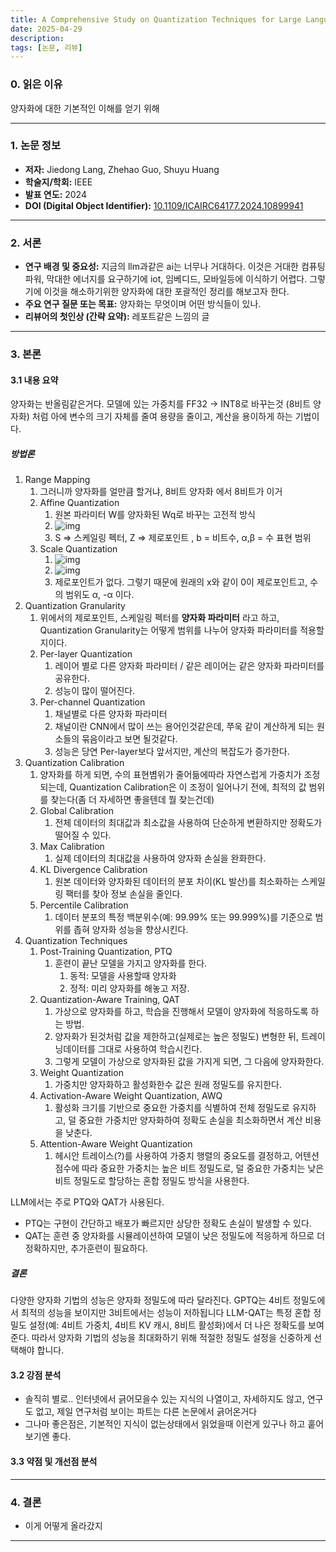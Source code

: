 ```yaml
---
title: A Comprehensive Study on Quantization Techniques for Large Language Models
date: 2025-04-29
description:
tags: [논문, 리뷰]
---
```


### 0. 읽은 이유

양자화에 대한 기본적인 이해를 얻기 위해

---

### 1. 논문 정보

- **저자:** Jiedong Lang, Zhehao Guo, Shuyu Huang
- **학술지/학회:** IEEE
- **발표 연도:** 2024
- **DOI (Digital Object Identifier):** [10.1109/ICAIRC64177.2024.10899941](https://doi.org/10.1109/ICAIRC64177.2024.10899941)

---

### 2. 서론

- **연구 배경 및 중요성:** 지금의 llm과같은 ai는 너무나 거대하다. 이것은 거대한 컴퓨팅 파워, 막대한 에너지를 요구하기에 iot, 임베디드, 모바일등에 이식하기 어렵다. 그렇기에 이것을 해소하기위한 양자화에 대한 포괄적인 정리를 해보고자 한다.
- **주요 연구 질문 또는 목표:** 양자화는 무엇이며 어떤 방식들이 있나.
- **리뷰어의 첫인상 (간략 요약):** 레포트같은 느낌의 글

---

### 3. 본론

#### 3.1 내용 요약

양자화는 반올림같은거다. 모델에 있는 가중치를 FF32 -> INT8로 바꾸는것 (8비트 양자화) 처럼 아에 변수의 크기 자체를 줄여 용량을 줄이고, 계산을 용이하게 하는 기법이다.

##### 방법론

1. Range Mapping
   1. 그러니까 양자화를 얼만큼 할거냐, 8비트 양자화 에서 8비트가 이거
   2. Affine Quantization
      1. 원본 파라미터 W를 양자화된 Wq로 바꾸는 고전적 방식
      2. ![img](/postImages/2025-04-2912.57.46.png)
      3. S => 스케일링 펙터, Z => 제로포인트 , b = 비트수, α,β = 수 표현 범위
   3. Scale Quantization
      1. ![img](/postImages/2025-04-291.04.59.png)
      2. ![img](/postImages/2025-04-291.05.09.png)
      3. 제로포인트가 없다. 그렇기 때문에 원래의 x와 같이 0이 제로포인트고, 수의 범위도 α, -α 이다.
2. Quantization Granularity
   1. 위에서의 제로포인트, 스케일링 펙터를 **양자화 파라미터** 라고 하고, Quantization Granularity는 어떻게 범위를 나누어 양자화 파라미터를 적용할지이다.
   2. Per-layer Quantization
      1. 레이어 별로 다른 양자화 파라미터 / 같은 레이어는 같은 양자화 파라미터를 공유한다.
      2. 성능이 많이 떨어진다.
   3. Per-channel Quantization
      1. 채널별로 다른 양자화 파라미터
      2. 채널이란 CNN에서 많이 쓰는 용어인것같은데, 쭈욱 같이 계산하게 되는 원소들의 묶음이라고 보면 될것같다.
      3. 성능은 당연 Per-layer보다 앞서지만, 계산의 복잡도가 증가한다.
3. Quantization Calibration
   1. 양자화를 하게 되면, 수의 표현볌위가 줄어듦에따라 자연스럽게 가중치가 조정되는데, Quantization Calibration은 이 조정이 일어나기 전에, 최적의 값 범위를 찾는다(좀 더 자세하면 좋을텐데 뭘 찾는건데)
   2. Global Calibration
      1. 전체 데이터의 최대값과 최소값을 사용하여 단순하게 변환하지만 정확도가 떨어질 수 있다.
   3. Max Calibration
      1. 실제 데이터의 최대값을 사용하여 양자화 손실을 완화한다.
   4. KL Divergence Calibration
      1. 원본 데이터와 양자화된 데이터의 분포 차이(KL 발산)를 최소화하는 스케일링 팩터를 찾아 정보 손실을 줄인다.
   5. Percentile Calibration
      1. 데이터 분포의 특정 백분위수(예: 99.99% 또는 99.999%)를 기준으로 범위를 좁혀 양자화 성능을 향상시킨다.
4. Quantization Techniques
   1. Post-Training Quantization, PTQ
      1. 훈련이 끝난 모델을 가지고 양자화를 한다.
         1. 동적: 모델을 사용할때 양자화
         2. 정적: 미리 양자화를 해놓고 저장.
   2. Quantization-Aware Training, QAT
      1. 가상으로 양자화를 하고, 학습을 진행해서 모델이 양자화에 적응하도록 하는 방법.
      2. 양자화가 된것처럼 값을 제한하고(실제로는 높은 정밀도) 변형한 뒤, 트레이닝데이터를 그대로 사용하여 학습시킨다.
      3. 그렇게 모델이 가상으로 양자화된 값을 가지게 되면, 그 다음에 양자화한다.
   3. Weight Quantization
      1. 가중치만 양자화하고 활성화한수 값은 원래 정밀도를 유지한다.
   4. Activation-Aware Weight Quantization, AWQ
      1. 활성화 크기를 기반으로 중요한 가중치를 식별하여 전체 정밀도로 유지하고, 덜 중요한 가중치만 양자화하여 정확도 손실을 최소화하면서 계산 비용을 낮춘다.
   5. Attention-Aware Weight Quantization
      1. 헤시안 트레이스(?)를 사용하여 가중치 행렬의 중요도를 결정하고, 어텐션 점수에 따라 중요한 가중치는 높은 비트 정밀도로, 덜 중요한 가중치는 낮은 비트 정밀도로 할당하는 혼합 정밀도 방식을 사용한다.

LLM에서는 주로 PTQ와 QAT가 사용된다.

- PTQ는 구현이 간단하고 배포가 빠르지만 상당한 정확도 손실이 발생할 수 있다.
- QAT는 훈련 중 양자화를 시뮬레이션하여 모델이 낮은 정밀도에 적응하게 하므로 더 정확하지만, 추가훈련이 필요하다.

##### 결론

다양한 양자화 기법의 성능은 양자화 정밀도에 따라 달라진다.
GPTQ는 4비트 정밀도에서 최적의 성능을 보이지만 3비트에서는 성능이 저하됩니다
LLM-QAT는 특정 혼합 정밀도 설정(예: 4비트 가중치, 4비트 KV 캐시, 8비트 활성화)에서 더 나은 정확도를 보여준다.
따라서 양자화 기법의 성능을 최대화하기 위해 적절한 정밀도 설정을 신중하게 선택해야 합니다.

#### 3.2 강점 분석

- 솔직히 별로.. 인터넷에서 긁어모을수 있는 지식의 나열이고, 자세하지도 않고, 연구도 없고, 제일 연구처럼 보이는 파트는 다른 논문에서 긁어온거다
- 그나마 좋은점은, 기본적인 지식이 없는상태에서 읽었을때 이런게 있구나 하고 훝어보기엔 좋다.

#### 3.3 약점 및 개선점 분석

---

### 4. 결론

- 이게 어떻게 올라갔지

---
